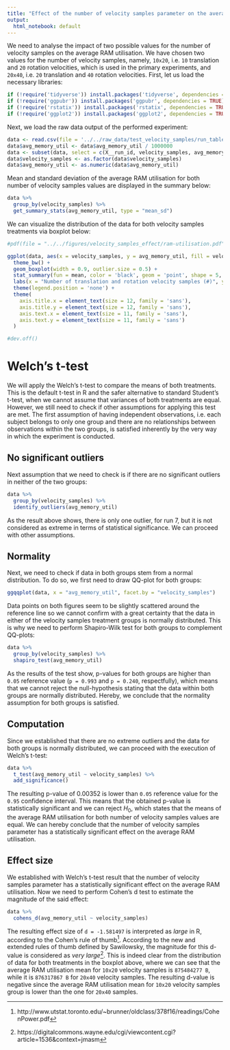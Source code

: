 ```yaml
---
title: "Effect of the number of velocity samples parameter on the average RAM utilisation"
output:
  html_notebook: default
---
```


We need to analyse the impact of two possible values for the number of velocity samples on the average RAM utilisation. We have chosen two values for the number of velocity samples, namely, `10x20`, i.e. `10` translation and `20` rotation velocities, which is used in the primary experiments, and `20x40`, i.e. `20` translation and `40` rotation velocities. First, let us load the necessary libraries:
```r
if (!require('tidyverse')) install.packages('tidyverse', dependencies = TRUE); library('tidyverse')
if (!require('ggpubr')) install.packages('ggpubr', dependencies = TRUE); library('ggpubr')
if (!require('rstatix')) install.packages('rstatix', dependencies = TRUE); library('rstatix')
if (!require('ggplot2')) install.packages('ggplot2', dependencies = TRUE); library('ggplot2')
```

Next, we load the raw data output of the performed experiment:
```r
data <- read.csv(file = '../../raw_data/test_velocity_samples/run_table.csv')
data$avg_memory_util <- data$avg_memory_util / 1000000
data <- subset(data, select = c(X__run_id, velocity_samples, avg_memory_util))
data$velocity_samples <- as.factor(data$velocity_samples)
data$avg_memory_util <- as.numeric(data$avg_memory_util)
```

Mean and standard deviation of the average RAM utilisation for both number of velocity samples values are displayed in the summary below:
```r
data %>%
  group_by(velocity_samples) %>%
  get_summary_stats(avg_memory_util, type = "mean_sd")
```

We can visualize the distribution of the data for both velocity samples treatments via boxplot below:
```r
#pdf(file = "../../figures/velocity_samples_effect/ram-utilisation.pdf")

ggplot(data, aes(x = velocity_samples, y = avg_memory_util, fill = velocity_samples)) +
  theme_bw() + 
  geom_boxplot(width = 0.9, outlier.size = 0.5) + 
  stat_summary(fun = mean, color = 'black', geom = 'point', shape = 5, size = 1.5) +
  labs(x = "Number of translation and rotation velocity samples (#)", y = "Average RAM utilisation (MB)") +
  theme(legend.position = 'none') +
  theme(
    axis.title.x = element_text(size = 12, family = 'sans'),
    axis.title.y = element_text(size = 12, family = 'sans'),
    axis.text.x = element_text(size = 11, family = 'sans'),
    axis.text.y = element_text(size = 11, family = 'sans')
  )

#dev.off()
```

# Welch's t-test

We will apply the Welch's t-test to compare the means of both treatments. This is the default t-test in R and the safer alternative to standard Student's t-test, when we cannot assume that variances of both treatments are equal. However, we still need to check if other assumptions for applying this test are met. The first assumption of having independent observations, i.e. each subject belongs to only one group and there are no relationships between observations within the two groups, is satisfied inherently by the very way in which the experiment is conducted.

## No significant outliers

Next assumption that we need to check is if there are no significant outliers in neither of the two groups:
```r
data %>% 
  group_by(velocity_samples) %>%
  identify_outliers(avg_memory_util)
```
As the result above shows, there is only one outlier, for run 7, but it is not considered as extreme in terms of statistical significance. We can proceed with other assumptions.

## Normality

Next, we need to check if data in both groups stem from a normal distribution. To do so, we first need to draw QQ-plot for both groups:
```r
ggqqplot(data, x = "avg_memory_util", facet.by = "velocity_samples")
```
Data points on both figures seem to be slightly scattered around the reference line so we cannot confirm with a great certainty that the data in either of the velocity samples treatment groups is normally distributed. This is why we need to perform Shapiro-Wilk test for both groups to complement QQ-plots:
```r
data %>%
  group_by(velocity_samples) %>%
  shapiro_test(avg_memory_util)
```
As the results of the test show, p-values for both groups are higher than `0.05` reference value (`p = 0.993` and `p = 0.240`, respectfully), which means that we cannot reject the null-hypothesis stating that the data within both groups are normally distributed. Hereby, we conclude that the normality assumption for both groups is satisfied.

## Computation

Since we established that there are no extreme outliers and the data for both groups is normally distributed, we can proceed with the execution of Welch's t-test:
```r
data %>%
  t_test(avg_memory_util ~ velocity_samples) %>%
  add_significance()
```
The resulting p-value of $0.00352$ is lower than `0.05` reference value for the `0.95` confidence interval. This means that the obtained p-value is statistically significant and we can reject $H_0$, which states that the means of the average RAM utilisation for both number of velocity samples values are equal. We can hereby conclude that the number of velocity samples parameter has a statistically significant effect on the average RAM utilisation.

## Effect size

We established with Welch's t-test result that the number of velocity samples parameter has a statistically significant effect on the average RAM utilisation. Now we need to perform Cohen's d test to estimate the magnitude of the said effect:

```r
data %>%
  cohens_d(avg_memory_util ~ velocity_samples)
```
The resulting effect size of `d = -1.581497` is interpreted as _large_ in R, according to the Cohen's rule of thumb^[http://www.utstat.toronto.edu/~brunner/oldclass/378f16/readings/CohenPower.pdf]. According to the new and extended rules of thumb defined by Sawilowsky, the magnitude for this d-value is considered as _very large_^[https://digitalcommons.wayne.edu/cgi/viewcontent.cgi?article=1536&context=jmasm]. This is indeed clear from the distribution of data for both treatments in the boxplot above, where we can see that the average RAM utilisation mean for `10x20` velocity samples is `875484277 B`, while it is `876317867 B` for `20x40` velocity samples. The resulting d-value is negative since the average RAM utilisation mean for `10x20` velocity samples group is lower than the one for `20x40` samples.
